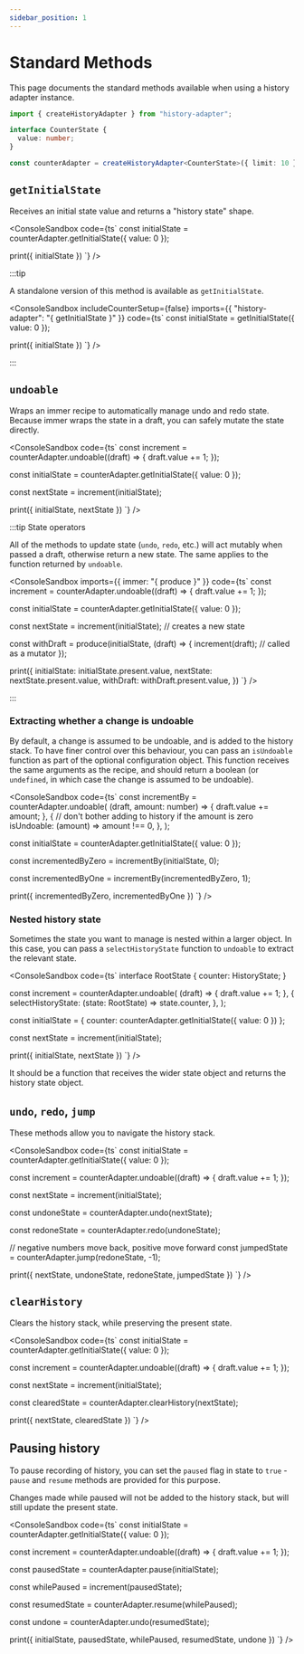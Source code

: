 ```yaml
---
sidebar_position: 1
---
```



# Standard Methods

This page documents the standard methods available when using a history adapter instance.

```ts title="Adapter setup"
import { createHistoryAdapter } from "history-adapter";

interface CounterState {
  value: number;
}

const counterAdapter = createHistoryAdapter<CounterState>({ limit: 10 });
```

## `getInitialState`

Receives an initial state value and returns a "history state" shape.

<ConsoleSandbox code={ts`
const initialState = counterAdapter.getInitialState({ value: 0 });

print({ initialState })
`} />

:::tip

A standalone version of this method is available as `getInitialState`.

<ConsoleSandbox includeCounterSetup={false} imports={{
  "history-adapter": "{ getInitialState }"
}} code={ts`
const initialState = getInitialState({ value: 0 });

print({ initialState })
`} />

:::

## `undoable`

Wraps an immer recipe to automatically manage undo and redo state. Because immer wraps the state in a draft, you can safely mutate the state directly.

<ConsoleSandbox code={ts`
const increment = counterAdapter.undoable((draft) => {
  draft.value += 1;
});

const initialState = counterAdapter.getInitialState({ value: 0 });

const nextState = increment(initialState);

print({ initialState, nextState })
`} />

:::tip State operators

All of the methods to update state (`undo`, `redo`, etc.) will act mutably when passed a draft, otherwise return a new state. The same applies to the function returned by `undoable`.

<ConsoleSandbox imports={{ immer: "{ produce }" }} code={ts`
const increment = counterAdapter.undoable((draft) => {
  draft.value += 1;
});

const initialState = counterAdapter.getInitialState({ value: 0 });

const nextState = increment(initialState); // creates a new state

const withDraft = produce(initialState, (draft) => {
increment(draft); // called as a mutator
});

print({
  initialState: initialState.present.value,
  nextState: nextState.present.value,
  withDraft: withDraft.present.value,
})
`} />

:::

### Extracting whether a change is undoable

By default, a change is assumed to be undoable, and is added to the history stack. To have finer control over this behaviour, you can pass an `isUndoable` function as part of the optional configuration object. This function receives the same arguments as the recipe, and should return a boolean (or `undefined`, in which case the change is assumed to be undoable).

<ConsoleSandbox code={ts`
const incrementBy = counterAdapter.undoable(
  (draft, amount: number) => {
    draft.value += amount;
  },
  {
    // don't bother adding to history if the amount is zero
    isUndoable: (amount) => amount !== 0,
  },
);

const initialState = counterAdapter.getInitialState({ value: 0 });

const incrementedByZero = incrementBy(initialState, 0);

const incrementedByOne = incrementBy(incrementedByZero, 1);

print({ incrementedByZero, incrementedByOne })
`} />

### Nested history state

Sometimes the state you want to manage is nested within a larger object. In this case, you can pass a `selectHistoryState` function to `undoable` to extract the relevant state.

<ConsoleSandbox code={ts`
interface RootState {
  counter: HistoryState<CounterState>;
}

const increment = counterAdapter.undoable(
  (draft) => {
    draft.value += 1;
  },
  {
    selectHistoryState: (state: RootState) => state.counter,
  },
);

const initialState = { counter: counterAdapter.getInitialState({ value: 0 }) };

const nextState = increment(initialState);

print({ initialState, nextState })
`} />

It should be a function that receives the wider state object and returns the history state object.

## `undo`, `redo`, `jump`

These methods allow you to navigate the history stack.

<ConsoleSandbox code={ts`
const initialState = counterAdapter.getInitialState({ value: 0 });

const increment = counterAdapter.undoable((draft) => {
  draft.value += 1;
});

const nextState = increment(initialState);

const undoneState = counterAdapter.undo(nextState);

const redoneState = counterAdapter.redo(undoneState);

// negative numbers move back, positive move forward
const jumpedState = counterAdapter.jump(redoneState, -1);

print({ nextState, undoneState, redoneState, jumpedState })
`} />

## `clearHistory`

Clears the history stack, while preserving the present state.

<ConsoleSandbox code={ts`
const initialState = counterAdapter.getInitialState({ value: 0 });

const increment = counterAdapter.undoable((draft) => {
  draft.value += 1;
});

const nextState = increment(initialState);

const clearedState = counterAdapter.clearHistory(nextState);

print({ nextState, clearedState })
`} />

## Pausing history

To pause recording of history, you can set the `paused` flag in state to `true` - `pause` and `resume` methods are provided for this purpose.

Changes made while paused will not be added to the history stack, but will still update the present state.

<ConsoleSandbox code={ts`
const initialState = counterAdapter.getInitialState({ value: 0 });

const increment = counterAdapter.undoable((draft) => {
  draft.value += 1;
});

const pausedState = counterAdapter.pause(initialState);

const whilePaused = increment(pausedState);

const resumedState = counterAdapter.resume(whilePaused);

const undone = counterAdapter.undo(resumedState);

print({ initialState, pausedState, whilePaused, resumedState, undone })
`} />
